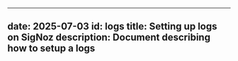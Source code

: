 ---
date: 2025-07-03
id: logs
title: Setting up logs on SigNoz
description: Document describing how to setup a logs
-----
